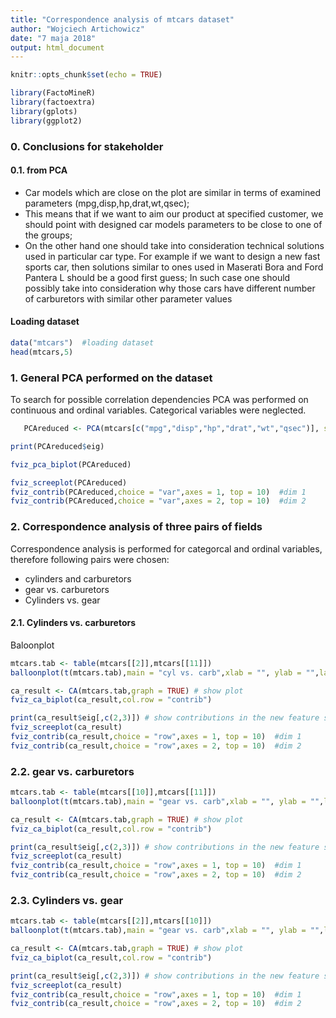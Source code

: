 ```yaml
---
title: "Correspondence analysis of mtcars dataset"
author: "Wojciech Artichowicz"
date: "7 maja 2018"
output: html_document
---
```


```r
knitr::opts_chunk$set(echo = TRUE)

library(FactoMineR)
library(factoextra)
library(gplots)
library(ggplot2)
```


### 0. Conclusions for stakeholder
#### 0.1. from PCA

* Car models which are close on the plot are similar in terms of examined parameters (mpg,disp,hp,drat,wt,qsec);
* This means that if we want to aim our product at specified customer, we should point with designed car models parameters to be close to one of the groups;
* On the other hand one should take into consideration technical solutions used in particular car type. For example if we want to design a new fast sports car, then solutions similar to ones used in Maserati Bora and Ford Pantera L should be a good first guess; In such case one should possibly take into consideration why those cars have different number of carburetors with similar other parameter values


#### Loading dataset

```r
data("mtcars")  #loading dataset
head(mtcars,5)
```

### 1. General PCA performed on the dataset

To search for possible correlation dependencies PCA was performed on continuous and ordinal variables. Categorical variables were neglected.
```r
   PCAreduced <- PCA(mtcars[c("mpg","disp","hp","drat","wt","qsec")], scale.unit = TRUE, ncp = 6, graph = FALSE)

print(PCAreduced$eig)

fviz_pca_biplot(PCAreduced)

fviz_screeplot(PCAreduced)
fviz_contrib(PCAreduced,choice = "var",axes = 1, top = 10)  #dim 1
fviz_contrib(PCAreduced,choice = "var",axes = 2, top = 10)  #dim 2
```

### 2. Correspondence analysis of three pairs of fields

Correspondence analysis is performed for categorcal and ordinal variables, therefore following pairs were chosen:

* cylinders and carburetors
* gear vs. carburetors
* Cylinders vs. gear

#### 2.1. Cylinders vs. carburetors

Baloonplot

```r
mtcars.tab <- table(mtcars[[2]],mtcars[[11]])
balloonplot(t(mtcars.tab),main = "cyl vs. carb",xlab = "", ylab = "",label = TRUE,show.margins = FALSE)

ca_result <- CA(mtcars.tab,graph = TRUE) # show plot
fviz_ca_biplot(ca_result,col.row = "contrib") 

print(ca_result$eig[,c(2,3)]) # show contributions in the new feature space
fviz_screeplot(ca_result)
fviz_contrib(ca_result,choice = "row",axes = 1, top = 10)  #dim 1
fviz_contrib(ca_result,choice = "row",axes = 2, top = 10)  #dim 2
```

### 2.2. gear vs. carburetors

```r
mtcars.tab <- table(mtcars[[10]],mtcars[[11]])
balloonplot(t(mtcars.tab),main = "gear vs. carb",xlab = "", ylab = "",label = TRUE,show.margins = FALSE)

ca_result <- CA(mtcars.tab,graph = TRUE) # show plot
fviz_ca_biplot(ca_result,col.row = "contrib") 

print(ca_result$eig[,c(2,3)]) # show contributions in the new feature space
fviz_screeplot(ca_result)
fviz_contrib(ca_result,choice = "row",axes = 1, top = 10)  #dim 1
fviz_contrib(ca_result,choice = "row",axes = 2, top = 10)  #dim 2
```

### 2.3. Cylinders vs. gear
```r
mtcars.tab <- table(mtcars[[2]],mtcars[[10]])
balloonplot(t(mtcars.tab),main = "gear vs. carb",xlab = "", ylab = "",label = TRUE,show.margins = FALSE)

ca_result <- CA(mtcars.tab,graph = TRUE) # show plot
fviz_ca_biplot(ca_result,col.row = "contrib") 

print(ca_result$eig[,c(2,3)]) # show contributions in the new feature space
fviz_screeplot(ca_result)
fviz_contrib(ca_result,choice = "row",axes = 1, top = 10)  #dim 1
fviz_contrib(ca_result,choice = "row",axes = 2, top = 10)  #dim 2
```
